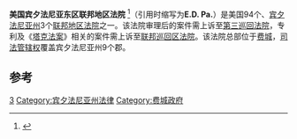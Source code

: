{{Infobox U.S. district court
|district name =  美国宾夕法尼亚东区联邦地区法院
|abbrev = E.D. Pa.
|appeals to = 第三巡回
|map image name = 
|map image width = 200
|map image caption = 
|seal = 
|seal size = 160
|established = 1818年4月20日 
|judges assigned = 22
|chief judge =Petrese B. Tucker
|official site = http://www.paed.uscourts.gov
}}

'''美国宾夕法尼亚东区联邦地区法院''' <ref name="中文名参考">{{cite web | url=http://www.uncitral.org/pdf/chinese/Second_edition_chinese.pdf | title=中文名参考 | accessdate=2013-08-08 |page=7}}</ref>（引用时缩写为'''E.D. Pa.'''）是美国94个、[[宾夕法尼亚州|宾夕法尼亚州]]3个[[联邦地区法院|联邦地区法院]]之一。该法院审理后的案件需上诉至[[美国联邦第三巡回上诉法院|第三巡回法院]]，专利及《[[塔克法案|塔克法案]]》相关的案件需上诉至[[联邦巡回区法院|联邦巡回区法院]]。该法院总部位于[[费城|费城]]，[[司法管辖权|司法管辖权]]覆盖宾夕法尼亚州9个郡。

==参考==
{{reflist}}
{{联邦地区法院}}

[[Category:美国联邦地区法院|3]]
[[Category:宾夕法尼亚州法律|Category:宾夕法尼亚州法律]]
[[Category:费城政府|Category:费城政府]]